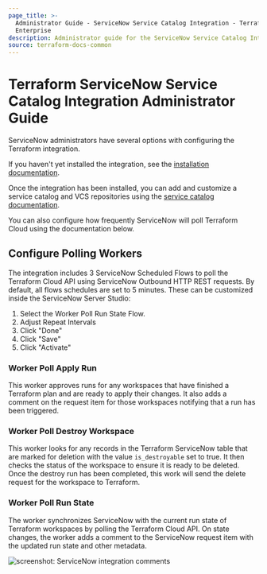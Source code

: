 ```yaml
---
page_title: >-
  Administrator Guide - ServiceNow Service Catalog Integration - Terraform
  Enterprise
description: Administrator guide for the ServiceNow Service Catalog Integration.
source: terraform-docs-common
---
```


# Terraform ServiceNow Service Catalog Integration Administrator Guide

ServiceNow administrators have several options with configuring the Terraform
integration.

If you haven't yet installed the integration, see the [installation
documentation](/terraform/enterprise/integrations/service-now/service-catalog-terraform).

Once the integration has been installed, you can add and customize a service
catalog and VCS repositories using the [service catalog
documentation](/terraform/enterprise/integrations/service-now/service-catalog-terraform/service-catalog-config).

You can also configure how frequently ServiceNow will poll Terraform Cloud using
the documentation below.

## Configure Polling Workers

The integration includes 3 ServiceNow Scheduled Flows to poll the Terraform
Cloud API using ServiceNow Outbound HTTP REST requests. By default, all flows
schedules are set to 5 minutes. These can be customized inside the ServiceNow
Server Studio:

1.  Select the Worker Poll Run State Flow.
2.  Adjust Repeat Intervals
3.  Click "Done"
4.  Click "Save"
5.  Click "Activate"

### Worker Poll Apply Run

This worker approves runs for any workspaces that have finished a Terraform plan
and are ready to apply their changes. It also adds a comment on the request item
for those workspaces notifying that a run has been triggered.

### Worker Poll Destroy Workspace

This worker looks for any records in the Terraform ServiceNow table that are
marked for deletion with the value `is_destroyable` set to true. It then checks
the status of the workspace to ensure it is ready to be deleted. Once the
destroy run has been completed, this work will send the delete request for the
workspace to Terraform.

### Worker Poll Run State

The worker synchronizes ServiceNow with the current run state of Terraform
workspaces by polling the Terraform Cloud API. On state changes, the worker adds
a comment to the ServiceNow request item with the updated run state and other
metadata.

![screenshot: ServiceNow integration comments](/img/docs/service-now-comments.png)
